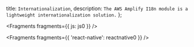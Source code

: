   title: `Internationalization`,
  description: `The AWS Amplify I18n module is a lightweight internationalization solution.`
};


<Fragments fragments={{ js: js0 }} />


<Fragments fragments={{ 'react-native': reactnative0 }} />
